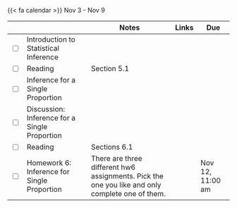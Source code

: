 {{< fa calendar >}} Nov 3 - Nov 9


<table class="table-striped text-left table-bordered" align = "center">

  <thead>
    <th style="width:  3%"></th>
    <th style="width:  30%"></th>
    <th style="width:  40%">Notes</th>
    <th style="width:  8%">Links</th>
    <th style="width:  15%">Due</th>
  </thead>


  <tr>
    <td><input type="checkbox" /></td>
    <td> Introduction to Statistical Inference &nbsp; &nbsp; </td>
    <td></td>
    <td><a href="https://mdogucu.github.io/stats67-fa25-slides/week06/6a-ht-clt.html" target ="_blank"> <i class="fas fa-laptop" aria-hidden="true"
            title="External Link to Slides" target = "_blank"></i></td>
    <td></td>
  </tr>
  
  <tr>
    <td><input type="checkbox" /></td>
    <td> Reading </td>
    <td>Section 5.1</td>
    <td><a href="https://www.openintro.org/go/?id=os4_for_screen_readers&referrer=/book/os/index.php" target ="_blank"> <i class="fas fa-book" aria-hidden="true"
            title="External Link to the Book" target = "_blank"></i></a></td>
    <td></td>
  </tr>
  
  <tr>
    <td><input type="checkbox" /></td>
    <td> Inference for a Single Proportion &nbsp; &nbsp; </td>
    <td></td>
    <td><a href="https://mdogucu.github.io/stats67-fa25-slides/week06/6b-single-prop.html" target ="_blank"> <i class="fas fa-laptop" aria-hidden="true"
            title="External Link to Slides" target = "_blank"></i></a> </td>
    <td></td>
  </tr>
  
  <tr>
    <td><input type="checkbox" /></td>
    <td> Discussion: Inference for a Single Proportion &nbsp; &nbsp; </td>
    <td> </td>
    <td> <a href="https://mdogucu.github.io/stats67-fa25-starter-codes/6d-single-prop.qmd" download> <i class="fa-brands fa-r-project" aria-hidden="true"
            title="External Link to Slides" target = "_blank"></i></a></td>
    <td></td>
  </tr>
  
  
  
  <tr>
    <td><input type="checkbox" /></td>
    <td> Reading </td>
    <td>Sections 6.1</td>
    <td><a href="https://www.openintro.org/go/?id=os4_for_screen_readers&referrer=/book/os/index.php" target ="_blank"> <i class="fas fa-book" aria-hidden="true"
            title="External Link to the Book" target = "_blank"></i></a></td>
    <td></td>
  </tr>
  
  <tr>
    <td><input type="checkbox" /></td>
    <td> Homework 6: Inference for Single Proportion &nbsp; &nbsp; </td>
    <td>There are three different hw6 assignments. Pick the one you like and only complete one of them.</td>
    <td><a href="https://www.gradescope.com/courses/1142665/assignments" target ="_blank"> <i class="fas fa-edit" aria-hidden="true"
            title="External Link to Gradescope" target = "_blank"></i></a></td>
    <td>Nov 12, 11:00 am</td>
  </tr>
    
        
</table>